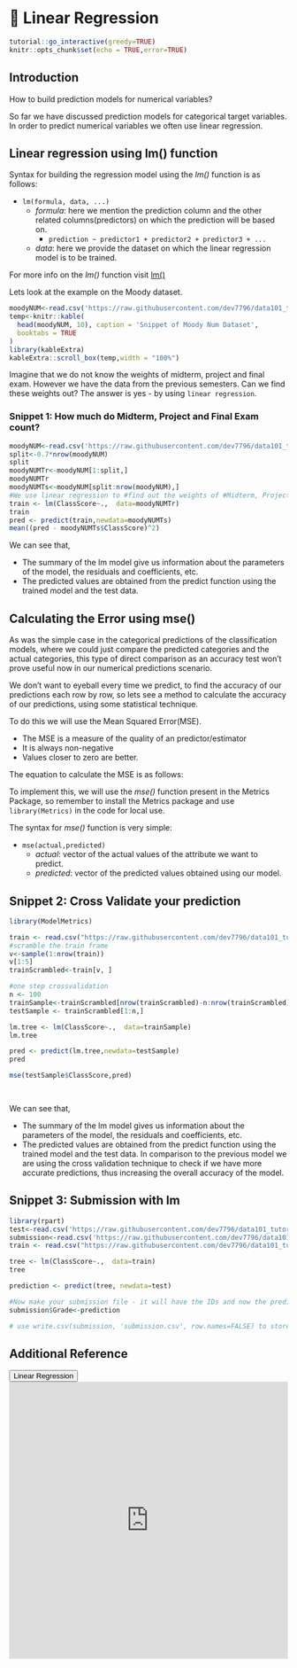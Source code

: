 # 🔖 Linear Regression {#lr}

<script src="files/js/dcl.js"></script>
<link rel="stylesheet" href="https://maxcdn.bootstrapcdn.com/bootstrap/3.4.1/css/bootstrap.min.css">
<script src="https://maxcdn.bootstrapcdn.com/bootstrap/3.4.1/js/bootstrap.min.js"></script>
<script src="//ajax.googleapis.com/ajax/libs/jquery/1.8.3/jquery.min.js"> </script>

<script src="files/js/dcl.js"></script>
```r
tutorial::go_interactive(greedy=TRUE)
knitr::opts_chunk$set(echo = TRUE,error=TRUE)
```

## Introduction 

How to build prediction models for numerical variables?

So far we have discussed prediction models for categorical target variables.  In order to predict numerical variables we often use linear regression.

<!--
Linear regression is a linear approach to modeling the relationship between a numerical response ($Y$) and one or more independent variables ($X_i$).

Usually in linear regression, models are used to predict only one scalar variable. But there are two subtype if these models:
- First when there is only one explanatory variable and one output variable. This type of linear regression model known as simple linear regression.
- Second, when there are multiple predictors, i.e. explanatory/dependent variables for the output variable. This type of linear regression model known as multiple linear regression.

![Linear models fitted to various different type of data spread. This illustrates the pitfalls of relying solely on a fitted model to understand the relationship between variables. Credits: Wikipedia.](https://raw.githubusercontent.com/dev7796/data101_tutorial/main/files/img/modeling2/lmvariants.svg)
-->

## Linear regression using lm() function {#lm}

Syntax for building the regression model using the *lm()* function is as follows:

- `lm(formula, data, ...)`
  - *formula*: here we mention the prediction column and the other related columns(predictors) on which the prediction will be based on. 
    - `prediction ~ predictor1 + predictor2 + predictor3 + ...`
  - *data*: here we provide the dataset on which the linear regression model is to be trained.
  
For more info on the *lm()* function visit [lm()](https://www.rdocumentation.org/packages/stats/versions/3.6.2/topics/lm)

Lets look at the example on the Moody dataset.

```r
moodyNUM<-read.csv('https://raw.githubusercontent.com/dev7796/data101_tutorial/main/files/dataset/MoodyNUM.csv')
temp<-knitr::kable(
  head(moodyNUM, 10), caption = 'Snippet of Moody Num Dataset',
  booktabs = TRUE
)
library(kableExtra)
kableExtra::scroll_box(temp,width = "100%")
```

Imagine that we do not know the weights of  midterm, project and final exam.  However we have the data from the previous semesters.  Can we find these weights out? The answer is yes - by using `linear regression`.

### Snippet 1: How much do Midterm, Project and Final Exam count?

```r
moodyNUM<-read.csv('https://raw.githubusercontent.com/dev7796/data101_tutorial/main/files/dataset/MoodyNUM.csv')
split<-0.7*nrow(moodyNUM)
split
moodyNUMTr<-moodyNUM[1:split,]
moodyNUMTr
moodyNUMTs<-moodyNUM[split:nrow(moodyNUM),]
#We use linear regression to #find out the weights of #Midterm, Project and Final #Exam in calculation of the #final class score. Each of #them are scored out of 100 and #the final class score is also #scored out of 100 as weighted #sum of Midterm, Project and #Final Exam scores.
train <- lm(ClassScore~.,  data=moodyNUMTr)
train
pred <- predict(train,newdata=moodyNUMTs)
mean((pred - moodyNUMTs$ClassScore)^2)
```

We can see that, 

- The summary of the lm model give us information about the parameters of the model, the residuals and coefficients, etc.
- The predicted values are obtained from the predict function using the trained model and the test data.

## Calculating the Error using mse() {#mse}

As was the simple case in the categorical predictions of the classification models, where we could just compare the predicted categories and the actual categories, this type of direct comparison as an accuracy test won't prove useful now in our numerical predictions scenario.

We don't want to eyeball every time we predict, to find the accuracy of our predictions each row by row, so lets see a method to calculate the accuracy of our predictions, using some statistical technique.

To do this we will use the Mean Squared Error(MSE).

- The MSE is a measure of the quality of an predictor/estimator
- It is always non-negative
- Values closer to zero are better.

The equation to calculate the MSE is as follows:

\begin{equation}
MSE=\frac{1}{n} \sum_{i=1}^{n}{(Y_i - \hat{Y_i})^2}
\\ \text{where $n$ is the number of data points, $Y_i$ are the observed value}\\ \text{and $\hat{Y_i}$ are the predicted values}
\end{equation}

To implement this, we will use the *mse()* function present in the Metrics Package, so remember to install the Metrics package and use `library(Metrics)` in the code for local use.

The syntax for *mse()* function is very simple:

- `mse(actual,predicted)`
  - *actual*: vector of the actual values of the attribute we want to predict.
  - *predicted*: vector of the predicted values obtained using our model.


## Snippet 2: Cross Validate your prediction

```r
library(ModelMetrics)

train <- read.csv("https://raw.githubusercontent.com/dev7796/data101_tutorial/main/files/dataset/MoodyNUM.csv")
#scramble the train frame
v<-sample(1:nrow(train))
v[1:5]
trainScrambled<-train[v, ]

#one step crossvalidation
n <- 100
trainSample<-trainScrambled[nrow(trainScrambled)-n:nrow(trainScrambled), ]
testSample <- trainScrambled[1:n,]

lm.tree <- lm(ClassScore~.,  data=trainSample)
lm.tree

pred <- predict(lm.tree,newdata=testSample)
pred

mse(testSample$ClassScore,pred)

  
```

We can see that,

- The summary of the lm model gives us information about the parameters of the model, the residuals and coefficients, etc.
- The predicted values are obtained from the predict function using the trained model and the test data. In comparison to the previous model we are using the cross validation technique to check if we have more accurate predictions, thus increasing the overall accuracy of the model.

## Snippet 3: Submission with lm

```r
library(rpart)
test<-read.csv('https://raw.githubusercontent.com/dev7796/data101_tutorial/main/files/dataset/MoodyNUM_test.csv')
submission<-read.csv('https://raw.githubusercontent.com/dev7796/data101_tutorial/main/files/dataset/M2022submission.csv')
train <- read.csv("https://raw.githubusercontent.com/dev7796/data101_tutorial/main/files/dataset/MoodyNUM.csv")

tree <- lm(ClassScore~.,  data=train)
tree

prediction <- predict(tree, newdata=test)

#Now make your submission file - it will have the IDs and now the predicted grades
submission$Grade<-prediction 

# use write.csv(submission, 'submission.csv', row.names=FALSE) to store submission as csv file on your machine and subsequently submit it on Kaggle
```

## Additional Reference 

<button class="btn btn-primary" data-toggle="collapse" data-target="#lr12"> Linear Regression </button> 
<div id="lr12" class="collapse">
<embed src="https://docs.google.com/presentation/d/1RuAidmZGDoTRYMjONLEsw3bfx_aQb-f3C0V4Jjk4Vzs/edit?usp=sharing" width="100%" height="500px"></embed>
</div>

